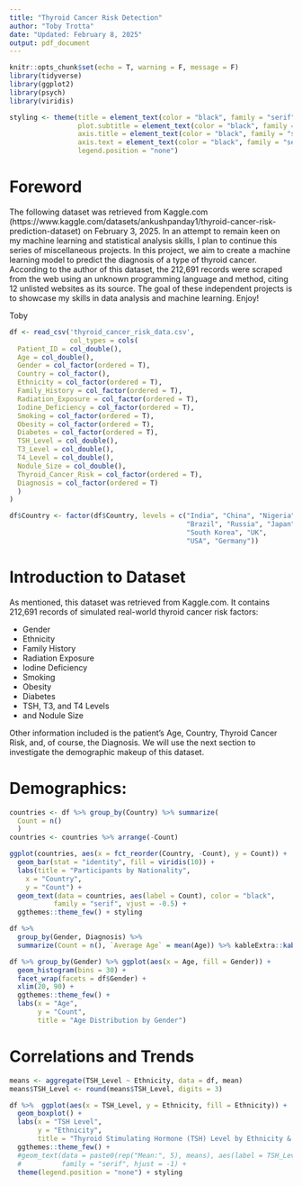 ```yaml
---
title: "Thyroid Cancer Risk Detection"
author: "Toby Trotta"
date: "Updated: February 8, 2025"
output: pdf_document
---
```


```r
knitr::opts_chunk$set(echo = T, warning = F, message = F)
library(tidyverse)
library(ggplot2)
library(psych)
library(viridis)

styling <- theme(title = element_text(color = "black", family = "serif", face = "bold", size = 14),
                 plot.subtitle = element_text(color = "black", family = "serif", size = 10, face = "plain"),
                 axis.title = element_text(color = "black", family = "serif", face = "plain"),
                 axis.text = element_text(color = "black", family = "serif", face = "plain", size = 12),
                 legend.position = "none")
```

# Foreword

The following dataset was retrieved from Kaggle.com (https://www.kaggle.com/datasets/ankushpanday1/thyroid-cancer-risk-prediction-dataset) on February 3, 2025. In an attempt to remain keen on my machine learning and statistical analysis skills, I plan to continue this series of miscellaneous projects. In this project, we aim to create a machine learning model to predict the diagnosis of a type of thyroid cancer. According to the author of this dataset, the 212,691 records were scraped from the web using an unknown programming language and method, citing 12 unlisted websites as its source. The goal of these independent projects is to showcase my skills in data analysis and machine learning. Enjoy!

Toby

```r
df <- read_csv('thyroid_cancer_risk_data.csv',
               col_types = cols(
  Patient_ID = col_double(),
  Age = col_double(),
  Gender = col_factor(ordered = T),
  Country = col_factor(),
  Ethnicity = col_factor(ordered = T),
  Family_History = col_factor(ordered = T),
  Radiation_Exposure = col_factor(ordered = T),
  Iodine_Deficiency = col_factor(ordered = T),
  Smoking = col_factor(ordered = T),
  Obesity = col_factor(ordered = T),
  Diabetes = col_factor(ordered = T),
  TSH_Level = col_double(),
  T3_Level = col_double(),
  T4_Level = col_double(),
  Nodule_Size = col_double(),
  Thyroid_Cancer_Risk = col_factor(ordered = T),
  Diagnosis = col_factor(ordered = T)
  )
)

df$Country <- factor(df$Country, levels = c("India", "China", "Nigeria",
                                            "Brazil", "Russia", "Japan",
                                            "South Korea", "UK",
                                            "USA", "Germany"))
```

# Introduction to Dataset

As mentioned, this dataset was retrieved from Kaggle.com. It contains 212,691 records of simulated real-world thyroid cancer risk factors:

   * Gender
   * Ethnicity
   * Family History
   * Radiation Exposure
   * Iodine Deficiency
   * Smoking
   * Obesity
   * Diabetes
   * TSH, T3, and T4 Levels
   * and Nodule Size
   
Other information included is the patient's Age, Country, Thyroid Cancer Risk, and, of course, the Diagnosis. We will use the next section to investigate the demographic makeup of this dataset.

# Demographics:
```r
countries <- df %>% group_by(Country) %>% summarize(
  Count = n()
  )
countries <- countries %>% arrange(-Count)

ggplot(countries, aes(x = fct_reorder(Country, -Count), y = Count)) +
  geom_bar(stat = "identity", fill = viridis(10)) +
  labs(title = "Participants by Nationality",
    x = "Country",
    y = "Count") +
  geom_text(data = countries, aes(label = Count), color = "black",
           family = "serif", vjust = -0.5) +
  ggthemes::theme_few() + styling
```

```r
df %>%
  group_by(Gender, Diagnosis) %>%
  summarize(Count = n(), `Average Age` = mean(Age)) %>% kableExtra::kable()
```

```r
df %>% group_by(Gender) %>% ggplot(aes(x = Age, fill = Gender)) +
  geom_histogram(bins = 30) +
  facet_wrap(facets = df$Gender) +
  xlim(20, 90) +
  ggthemes::theme_few() +
  labs(x = "Age",
       y = "Count",
       title = "Age Distribution by Gender")
```

# Correlations and Trends
```r
means <- aggregate(TSH_Level ~ Ethnicity, data = df, mean)
means$TSH_Level <- round(means$TSH_Level, digits = 3)

df %>%  ggplot(aes(x = TSH_Level, y = Ethnicity, fill = Ethnicity)) +
  geom_boxplot() +
  labs(x = "TSH Level",
       y = "Ethnicity",
       title = "Thyroid Stimulating Hormone (TSH) Level by Ethnicity & Diagnosis") +
  ggthemes::theme_few() +
  #geom_text(data = paste0(rep("Mean:", 5), means), aes(label = TSH_Level, y = Ethnicity), color = "black",
  #          family = "serif", hjust = -1) +
  theme(legend.position = "none") + styling
```

